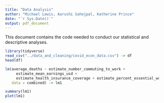 ```yaml
---
title: "Data Analysis"
author: "Michael Lewis, Aarushi Sahejpal, Katherine Prince"
date: "`r Sys.Date()`"
output: pdf_document
---
```


This document contains the code needed to conduct our statistical and descriptive analyses.

```r
library(tidyverse)
read_csv("../data_and_cleaning/covid_econ_data.csv") -> df
head(df)
```


```r
lm(average_deaths ~ estimate_number_commuting_to_work + 
     estimate_mean_earnings_usd + 
     estimate_health_insurance_coverage + estimate_percent_essential_workers,
   data = combined) -> lm1

summary(lm1)
plot(lm1)
```